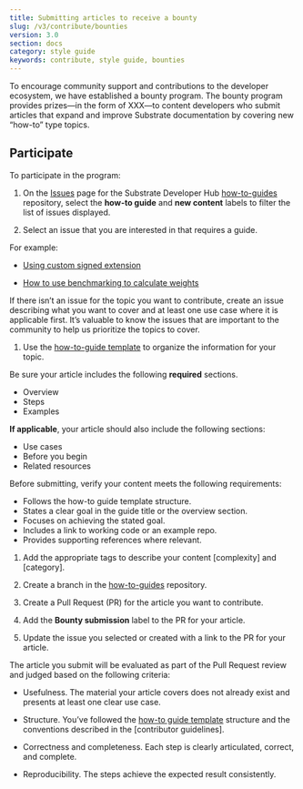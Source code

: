 ```yaml
---
title: Submitting articles to receive a bounty
slug: /v3/contribute/bounties
version: 3.0
section: docs
category: style guide
keywords: contribute, style guide, bounties
---
```


To encourage community support and contributions to the developer ecosystem, we have established a
bounty program. The bounty program provides prizes—in the form of XXX—to content developers who
submit articles that expand and improve Substrate documentation by covering new “how-to” type
topics.

## Participate

To participate in the program:

1. On the [Issues](https://github.com/substrate-developer-hub/substrate-how-to-guides/issues) page for the Substrate Developer Hub [how-to-guides](https://github.com/substrate-developer-hub/substrate-how-to-guides) repository, select the **how-to guide** and **new content** labels to filter the list of issues displayed.

1. Select an issue that you are interested in that requires a guide.

For example:

- [Using custom signed extension](https://github.com/substrate-developer-hub/substrate-how-to-guides/issues/75)

- [How to use benchmarking to calculate weights](https://github.com/substrate-developer-hub/substrate-how-to-guides/issues/29)

If there isn’t an issue for the topic you want to contribute, create an issue describing what you
want to cover and at least one use case where it is applicable first. It’s valuable to know the
issues that are important to the community to help us prioritize the topics to cover.

1. Use the
   [how-to-guide template](https://github.com/substrate-developer-hub/substrate-docs/tree/main/static/contribute-templates/how-to-template.md)
   to organize the information for your topic.

Be sure your article includes the following **required** sections.

- Overview
- Steps
- Examples

**If applicable**, your article should also include the following sections:

- Use cases
- Before you begin
- Related resources

Before submitting, verify your content meets the following requirements:

- Follows the how-to guide template structure.
- States a clear goal in the guide title or the overview section.
- Focuses on achieving the stated goal.
- Includes a link to working code or an example repo.
- Provides supporting references where relevant.

1. Add the appropriate tags to describe your content [complexity] and [category].

1. Create a branch in the
   [how-to-guides](https://github.com/substrate-developer-hub/substrate-docs/tree/main/v3/how-to-guides)
   repository.

1. Create a Pull Request (PR) for the article you want to contribute.

1. Add the **Bounty submission** label to the PR for your article.

1. Update the issue you selected or created with a link to the PR for your article.

The article you submit will be evaluated as part of the Pull Request review and judged based on the
following criteria:

- Usefulness. The material your article covers does not already exist and presents at least one
  clear use case.

- Structure. You’ve followed the
  [how-to guide template](https://github.com/substrate-developer-hub/substrate-docs/tree/main/static/contribute-templates/how-to-template.md)
  structure and the conventions described in the [contributor guidelines].

- Correctness and completeness. Each step is clearly articulated, correct, and complete.

- Reproducibility. The steps achieve the expected result consistently.
